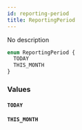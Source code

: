 ```yaml
---
id: reporting-period
title: ReportingPeriod
---
```



No description

```graphql
enum ReportingPeriod {
  TODAY
  THIS_MONTH
}
```


### Values

#### `TODAY` 




#### `THIS_MONTH` 






